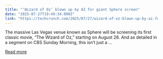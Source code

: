```yaml
---
title: "‘Wizard of Oz’ blown up by AI for giant Sphere screen"
date: "2025-07-27T19:49:34.000Z"
link: "https://techcrunch.com/2025/07/27/wizard-of-oz-blown-up-by-ai-for-giant-sphere-screen/"
---
```


The massive Las Vegas venue known as Sphere will be screening its first classic movie, “The Wizard of Oz,” starting on August 28. And as detailed in a segment on CBS Sunday Morning, this isn’t just a ...

[Read more](https://techcrunch.com/2025/07/27/wizard-of-oz-blown-up-by-ai-for-giant-sphere-screen/)
